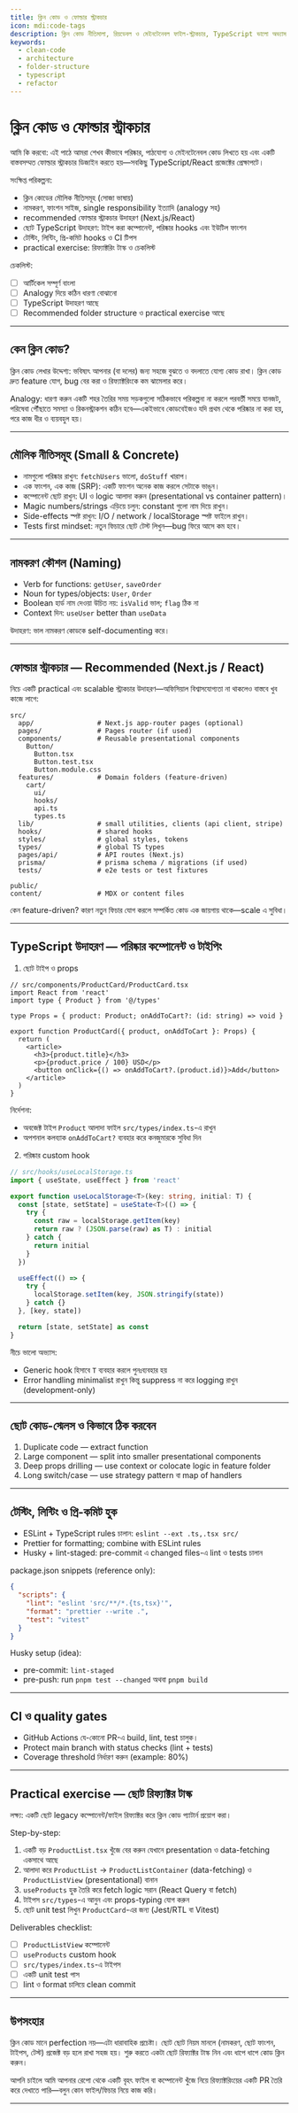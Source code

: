 ```yaml
---
title: ক্লিন কোড ও ফোল্ডার স্ট্রাকচার
icon: mdi:code-tags
description: ক্লিন কোড নীতিমালা, রিয়ডেবল ও মেইনটেনেবল ফাইল-স্ট্রাকচার, TypeScript ভালো অভ্যাস ও কোড রিফ্যাক্টরিং কৌশল
keywords:
  - clean-code
  - architecture
  - folder-structure
  - typescript
  - refactor
---
```


# ক্লিন কোড ও ফোল্ডার স্ট্রাকচার

আমি কি করবো: এই পাঠে আমরা শেখব কীভাবে পরিষ্কার, পাঠযোগ্য ও মেইনটেনেবল কোড লিখতে হয় এবং একটি বাস্তবসম্মত ফোল্ডার স্ট্রাকচার ডিজাইন করতে হয়—সবকিছু TypeScript/React প্রজেক্টের প্রেক্ষাপটে।

সংক্ষিপ্ত পরিকল্পনা:
- ক্লিন কোডের মৌলিক নীতিসমূহ (সোজা ভাষায়)
- নামকরণ, ফাংশন সাইজ, single responsibility ইত্যাদি (analogy সহ)
- recommended ফোল্ডার স্ট্রাকচার উদাহরণ (Next.js/React)
- ছোট TypeScript উদাহরণ: টাইপ করা কম্পোনেন্ট, পরিষ্কার hooks এবং ইউটিল ফাংশন
- টেস্টিং, লিন্টিং, প্রি-কমিট hooks ও CI টিপস
- practical exercise: রিফ্যাক্টরিং টাস্ক ও চেকলিস্ট

চেকলিস্ট:
- [ ] আর্টিকেল সম্পূর্ণ বাংলা
- [ ] Analogy দিয়ে কঠিন ধারণা বোঝানো
- [ ] TypeScript উদাহরণ আছে
- [ ] Recommended folder structure ও practical exercise আছে

---

## কেন ক্লিন কোড?

ক্লিন কোড লেখার উদ্দেশ্য: ভবিষ্যৎ আপনার (বা দলের) জন্য সহজে বুঝতে ও বদলাতে যোগ্য কোড রাখা। ক্লিন কোড দ্রুত feature যোগ, bug বের করা ও রিফ্যাক্টরিংকে কম ঝামেলার করে।

Analogy: ধারণা করুন একটি শহর তৈরির সময় সড়কগুলো সঠিকভাবে পরিকল্পনা না করলে পরবর্তী সময়ে যানজট, পরিষেবা পৌঁছাতে সমস্যা ও রিকনস্ট্রাকশন কঠিন হবে—একইভাবে কোডবেইজও যদি প্রথম থেকে পরিষ্কার না করা হয়, পরে কাজ ধীর ও ব্যয়বহুল হয়।

---

## মৌলিক নীতিসমূহ (Small & Concrete)

- নামগুলো পরিষ্কার রাখুন: `fetchUsers` ভালো, `doStuff` খারাপ।
- এক ফাংশন, এক কাজ (SRP): একটি ফাংশন অনেক কাজ করলে সেটাকে ভাঙুন।
- কম্পোনেন্ট ছোট রাখুন: UI ও logic আলাদা করুন (presentational vs container pattern)।
- Magic numbers/strings এড়িয়ে চলুন: constant গুলো নাম দিয়ে রাখুন।
- Side-effects স্পষ্ট রাখুন: I/O / network / localStorage স্পষ্ট ফাইলে রাখুন।
- Tests first mindset: নতুন ফিচারে ছোট টেস্ট লিখুন—bug ফিরে আসে কম হবে।

---

## নামকরণ কৌশল (Naming)

- Verb for functions: `getUser`, `saveOrder`
- Noun for types/objects: `User`, `Order`
- Boolean হার্ড নাম দেওয়া উচিত নয়: `isValid` ভাল; `flag` ঠিক না
- Context দিন: `useUser` better than `useData`

উদাহরণ: ভাল নামকরণ কোডকে self-documenting করে।

---

## ফোল্ডার স্ট্রাকচার — Recommended (Next.js / React)

নিচে একটি practical এবং scalable স্ট্রাকচার উদাহরণ—অফিসিয়াল বিশ্বাসযোগ্যতা না থাকলেও বাস্তবে খুব কাজে লাগে:

```
src/
  app/                # Next.js app-router pages (optional)
  pages/              # Pages router (if used)
  components/         # Reusable presentational components
    Button/
      Button.tsx
      Button.test.tsx
      Button.module.css
  features/           # Domain folders (feature-driven)
    cart/
      ui/
      hooks/
      api.ts
      types.ts
  lib/                # small utilities, clients (api client, stripe)
  hooks/              # shared hooks
  styles/             # global styles, tokens
  types/              # global TS types
  pages/api/          # API routes (Next.js)
  prisma/             # prisma schema / migrations (if used)
  tests/              # e2e tests or test fixtures

public/
content/              # MDX or content files
```

কেন feature-driven? কারণ নতুন ফিচার যোগ করলে সম্পর্কিত কোড এক জায়গায় থাকে—scale এ সুবিধা।

---

## TypeScript উদাহরণ — পরিষ্কার কম্পোনেন্ট ও টাইপিং

1) ছোট টাইপ ও props

```tsx
// src/components/ProductCard/ProductCard.tsx
import React from 'react'
import type { Product } from '@/types'

type Props = { product: Product; onAddToCart?: (id: string) => void }

export function ProductCard({ product, onAddToCart }: Props) {
  return (
    <article>
      <h3>{product.title}</h3>
      <p>{product.price / 100} USD</p>
      <button onClick={() => onAddToCart?.(product.id)}>Add</button>
    </article>
  )
}
```

নির্দেশনা:
- অবজেক্ট টাইপ `Product` আলাদা ফাইল `src/types/index.ts`-এ রাখুন
- অপশনাল কলব্যাক `onAddToCart?` ব্যবহার করে কনজুমারকে সুবিধা দিন

2) পরিষ্কার custom hook

```ts
// src/hooks/useLocalStorage.ts
import { useState, useEffect } from 'react'

export function useLocalStorage<T>(key: string, initial: T) {
  const [state, setState] = useState<T>(() => {
    try {
      const raw = localStorage.getItem(key)
      return raw ? (JSON.parse(raw) as T) : initial
    } catch {
      return initial
    }
  })

  useEffect(() => {
    try {
      localStorage.setItem(key, JSON.stringify(state))
    } catch {}
  }, [key, state])

  return [state, setState] as const
}
```

নীচে ভালো অভ্যাস:
- Generic hook হিসাবে `T` ব্যবহার করলে পুনঃব্যবহার হয়
- Error handling minimalist রাখুন কিন্তু suppress না করে logging রাখুন (development-only)

---

## ছোট কোড-স্মেলস ও কিভাবে ঠিক করবেন

1) Duplicate code — extract function
2) Large component — split into smaller presentational components
3) Deep props drilling — use context or colocate logic in feature folder
4) Long switch/case — use strategy pattern বা map of handlers

---

## টেস্টিং, লিন্টিং ও প্রি-কমিট হুক

- ESLint + TypeScript rules চালান: `eslint --ext .ts,.tsx src/`
- Prettier for formatting; combine with ESLint rules
- Husky + lint-staged: pre-commit এ changed files-এ lint ও tests চালান

package.json snippets (reference only):

```json
{
  "scripts": {
    "lint": "eslint 'src/**/*.{ts,tsx}'",
    "format": "prettier --write .",
    "test": "vitest"
  }
}
```

Husky setup (idea):
- pre-commit: `lint-staged`
- pre-push: run `pnpm test --changed` অথবা `pnpm build`

---

## CI ও quality gates

- GitHub Actions যে-কোনো PR-এ build, lint, test চালুক।
- Protect main branch with status checks (lint + tests)
- Coverage threshold নির্ধারণ করুন (example: 80%)

---

## Practical exercise — ছোট রিফ্যাক্টর টাস্ক

লক্ষ্য: একটি ছোট legacy কম্পোনেন্ট/ফাইল রিফ্যাক্টর করে ক্লিন কোড প্যাটার্ন প্রয়োগ করা।

Step-by-step:
1. একটি বড় `ProductList.tsx` খুঁজে বের করুন যেখানে presentation ও data-fetching একসাথে আছে
2. আলাদা করে `ProductList` -> `ProductListContainer` (data-fetching) ও `ProductListView` (presentational) বানান
3. `useProducts` হুক তৈরি করে fetch logic সরান (React Query বা fetch)
4. টাইপস `src/types`-এ আনুন এবং props-typing যোগ করুন
5. ছোট unit test লিখুন `ProductCard`-এর জন্য (Jest/RTL বা Vitest)

Deliverables checklist:
- [ ] `ProductListView` কম্পোনেন্ট
- [ ] `useProducts` custom hook
- [ ] `src/types/index.ts`-এ টাইপস
- [ ] একটি unit test পাস
- [ ] lint ও format চালিয়ে clean commit

---

## উপসংহার

ক্লিন কোড মানে perfection নয়—এটা ধারাবাহিক প্রচেষ্টা। ছোট ছোট নিয়ম মানলে (নামকরণ, ছোট ফাংশন, টাইপস, টেস্ট) প্রজেক্ট বড় হলে রাখা সহজ হয়। শুরু করতে একটা ছোট রিফ্যাক্টর টাস্ক নিন এবং ধাপে ধাপে কোড ক্লিন করুন।

আপনি চাইলে আমি আপনার রেপো থেকে একটি বৃহৎ ফাইল বা কম্পোনেন্ট খুঁজে নিয়ে রিফ্যাক্টরিংয়ের একটি PR তৈরি করে দেখাতে পারি—বলুন কোন ফাইল/ফিচার নিয়ে কাজ করি।

---
